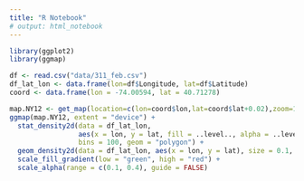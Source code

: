 ```yaml
---
title: "R Notebook"
# output: html_notebook
---
```


```r
library(ggplot2)
library(ggmap)

df <- read.csv("data/311_feb.csv")
df_lat_lon <- data.frame(lon=df$Longitude, lat=df$Latitude)
coord <- data.frame(lon = -74.00594, lat = 40.71278)

map.NY12 <- get_map(location=c(lon=coord$lon,lat=coord$lat+0.02),zoom=11, source = "stamen", maptype = "toner-lite")
ggmap(map.NY12, extent = "device") +
  stat_density2d(data = df_lat_lon,
                 aes(x = lon, y = lat, fill = ..level.., alpha = ..level..), size = 0.1,
                 bins = 100, geom = "polygon") +
  geom_density2d(data = df_lat_lon, aes(x = lon, y = lat), size = 0.1, alpha = 0.8) +
  scale_fill_gradient(low = "green", high = "red") +
  scale_alpha(range = c(0.1, 0.4), guide = FALSE)
```


